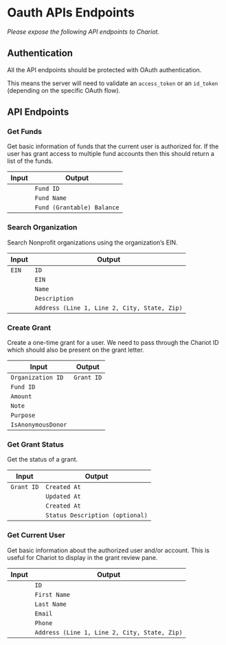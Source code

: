# Oauth APIs Endpoints
*Please expose the following API endpoints to Chariot.*

## Authentication

All the API endpoints should be protected with OAuth authentication. 

This means the server will need to validate an `access_token` or an `id_token` (depending on the specific OAuth flow).

## API Endpoints

### Get Funds

Get basic information of funds that the current user is authorized for. If the user has grant access to multiple fund accounts then this should return a list of the funds.

| Input  | Output  |
|--------|---------|
|        |`Fund ID`|
|        |`Fund Name`|
|        |`Fund (Grantable) Balance` |

### Search Organization

Search Nonprofit organizations using the organization’s EIN.

| Input  | Output  |
|--------|---------|
| `EIN`  |`ID`     |
|        |`EIN`    |
|        |`Name`   |
|        |`Description`|
|        |`Address (Line 1, Line 2, City, State, Zip)`| 

### Create Grant

Create a one-time grant for a user. We need to pass through the Chariot ID which should also be present on the grant letter.

| Input           | Output   |
|-----------------|----------|
|`Organization ID`|`Grant ID`|
|`Fund ID`|                  |
|`Amount`|                   |
|`Note`|                     |
|`Purpose`|                  |
|`IsAnonymousDonor`|         |

### Get Grant Status

Get the status of a grant.

| Input    | Output  |
|----------|---------|
|`Grant ID`|`Created At`|
|          |`Updated At`|
|          |`Created At`|
|          |`Status Description (optional)`|

### Get Current User

Get basic information about the authorized user and/or account. This is useful for Chariot to display in the grant review pane.

| Input  | Output  |
|--------|---------|
|        |`ID`|
|        |`First Name`|
|        |`Last Name`|
|        |`Email`|
|        |`Phone`|
|        |`Address (Line 1, Line 2, City, State, Zip)`| 